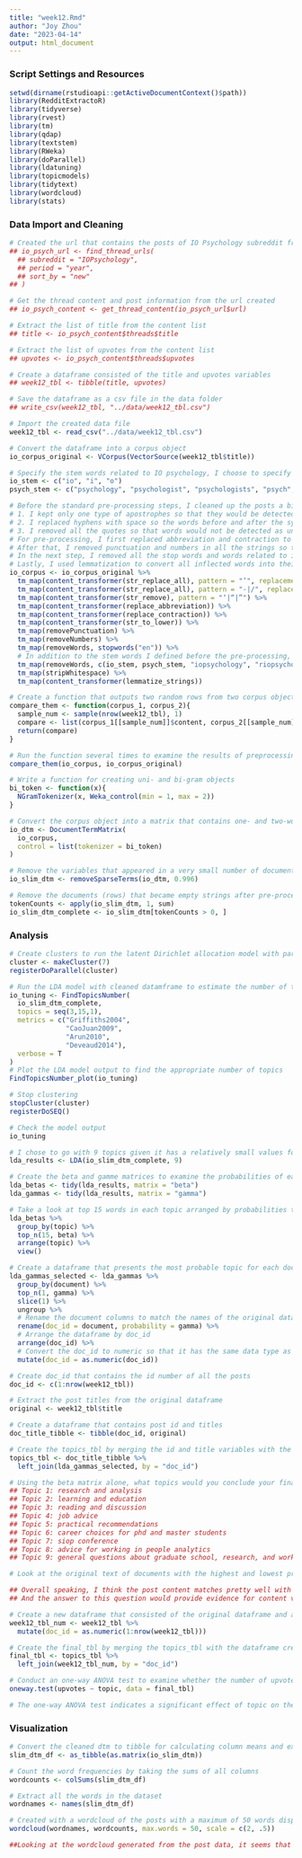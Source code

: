 ```yaml
---
title: "week12.Rmd"
author: "Joy Zhou"
date: "2023-04-14"
output: html_document
---
```


### Script Settings and Resources
```r
setwd(dirname(rstudioapi::getActiveDocumentContext()$path))
library(RedditExtractoR)
library(tidyverse)
library(rvest)
library(tm)
library(qdap)
library(textstem)
library(RWeka)
library(doParallel)
library(ldatuning)
library(topicmodels)
library(tidytext)
library(wordcloud)
library(stats)
```

### Data Import and Cleaning
```r
# Created the url that contains the posts of IO Psychology subreddit from the past year
## io_psych_url <- find_thread_urls(
  ## subreddit = "IOPsychology",
  ## period = "year",
  ## sort_by = "new"
## )

# Get the thread content and post information from the url created 
## io_psych_content <- get_thread_content(io_psych_url$url)

# Extract the list of title from the content list 
## title <- io_psych_content$threads$title

# Extract the list of upvotes from the content list 
## upvotes <- io_psych_content$threads$upvotes

# Create a dataframe consisted of the title and upvotes variables 
## week12_tbl <- tibble(title, upvotes)

# Save the dataframe as a csv file in the data folder 
## write_csv(week12_tbl, "../data/week12_tbl.csv") 

# Import the created data file
week12_tbl <- read_csv("../data/week12_tbl.csv")
```

```r
# Convert the dataframe into a corpus object 
io_corpus_original <- VCorpus(VectorSource(week12_tbl$title))

# Specify the stem words related to IO psychology, I choose to specify them separately so that I don't need to type all the possible combinations of these words 
io_stem <- c("io", "i", "o")
psych_stem <- c("psychology", "psychologist", "psychologists", "psych", "psyc")

# Before the standard pre-processing steps, I cleaned up the posts a bit to prepare them for pre-processing: 
# 1. I kept only one type of apostrophes so that they would be detected by the replace_contraction function. 
# 2. I replaced hyphens with space so the words before and after the symbols would be detected as two words. 
# 3. I removed all the quotes so that words would not be detected as unique words just because they had quotes around them 
# For pre-processing, I first replaced abbreviation and contraction to revert those words to their original forms (e.g., i'm to i am) for further processing. Then I converted all strings to lower cases as we need to remove all stop words later and all the stop words are in lower cases. Moreover, str_to_lower needs to be after contraction as the latter capitalizes the first letter in a sentence. 
# After that, I removed punctuation and numbers in all the strings so that we only left with words in all strings, which makes it easier for removing stop words
# In the next step, I removed all the stop words and words related to io psychology, as well as removing all the white spaces that resulted from deletions in previous steps 
# Lastly, I used lemmatization to convert all inflected words into their original forms 
io_corpus <- io_corpus_original %>%
  tm_map(content_transformer(str_replace_all), pattern = "’", replacement = "'") %>%
  tm_map(content_transformer(str_replace_all), pattern = "-|/", replacement = " ") %>%
  tm_map(content_transformer(str_remove), pattern = "‘|“|”") %>%
  tm_map(content_transformer(replace_abbreviation)) %>%
  tm_map(content_transformer(replace_contraction)) %>%
  tm_map(content_transformer(str_to_lower)) %>%
  tm_map(removePunctuation) %>%
  tm_map(removeNumbers) %>%
  tm_map(removeWords, stopwords("en")) %>%
  # In addition to the stem words I defined before the pre-processing, I also added riopsychology and io psychology as they are also the variants of io psychology 
  tm_map(removeWords, c(io_stem, psych_stem, "iopsychology", "riopsychology")) %>%
  tm_map(stripWhitespace) %>%
  tm_map(content_transformer(lemmatize_strings))

# Create a function that outputs two random rows from two corpus objects, first obtain a row number of the original dataframe, then display the corresponding rows from the two input corpus objects 
compare_them <- function(corpus_1, corpus_2){
  sample_num <- sample(nrow(week12_tbl), 1)
  compare <- list(corpus_1[[sample_num]]$content, corpus_2[[sample_num]]$content)
  return(compare)
}

# Run the function several times to examine the results of preprocessing 
compare_them(io_corpus, io_corpus_original)

```

```r
# Write a function for creating uni- and bi-gram objects  
bi_token <- function(x){
  NGramTokenizer(x, Weka_control(min = 1, max = 2))
}

# Convert the corpus object into a matrix that contains one- and two-words variables 
io_dtm <- DocumentTermMatrix(
  io_corpus, 
  control = list(tokenizer = bi_token)
)

# Remove the variables that appeared in a very small number of documents to reach a n/k ratio between 2:1 and 3:1
io_slim_dtm <- removeSparseTerms(io_dtm, 0.996)

# Remove the documents (rows) that became empty strings after pre-processing 
tokenCounts <- apply(io_slim_dtm, 1, sum)
io_slim_dtm_complete <- io_slim_dtm[tokenCounts > 0, ]
```

### Analysis
```r
# Create clusters to run the latent Dirichlet allocation model with parallelization 
cluster <- makeCluster(7)
registerDoParallel(cluster)

# Run the LDA model with cleaned datamframe to estimate the number of topics in the current dataset  
io_tuning <- FindTopicsNumber(
  io_slim_dtm_complete,
  topics = seq(3,15,1),
  metrics = c("Griffiths2004",
              "CaoJuan2009",
              "Arun2010",
              "Deveaud2014"),
  verbose = T
)
# Plot the LDA model output to find the appropriate number of topics
FindTopicsNumber_plot(io_tuning)

# Stop clustering 
stopCluster(cluster)
registerDoSEQ()

# Check the model output
io_tuning
```

```r
# I chose to go with 9 topics given it has a relatively small values for the Arun (2010) and CaoJuan(2009) indices and relatively larger values for the Griffiths (2004) and Deveaud (2014) indices
lda_results <- LDA(io_slim_dtm_complete, 9)

# Create the beta and gamme matrices to examine the probabilities of each word and document belonging to each of the topics 
lda_betas <- tidy(lda_results, matrix = "beta")
lda_gammas <- tidy(lda_results, matrix = "gamma")

# Take a look at top 15 words in each topic arranged by probabilities to understand the meaning of each topic
lda_betas %>%
  group_by(topic) %>%
  top_n(15, beta) %>%
  arrange(topic) %>%
  view()

# Create a dataframe that presents the most probable topic for each document 
lda_gammas_selected <- lda_gammas %>%
  group_by(document) %>%
  top_n(1, gamma) %>%
  slice(1) %>%
  ungroup %>%
  # Rename the document columns to match the names of the original dataset so that the two dataframes can be merged 
  rename(doc_id = document, probability = gamma) %>%
  # Arrange the dataframe by doc_id
  arrange(doc_id) %>%
  # Convert the doc_id to numeric so that it has the same data type as the doc_id in week12_tbl
  mutate(doc_id = as.numeric(doc_id))

# Create doc_id that contains the id number of all the posts 
doc_id <- c(1:nrow(week12_tbl))

# Extract the post titles from the original dataframe
original <- week12_tbl$title

# Create a dataframe that contains post id and titles 
doc_title_tibble <- tibble(doc_id, original)

# Create the topics_tbl by merging the id and title variables with the gamma matrix 
topics_tbl <- doc_title_tibble %>%
  left_join(lda_gammas_selected, by = "doc_id")
``` 

```r
# Using the beta matrix alone, what topics would you conclude your final topic list maps onto?
## Topic 1: research and analysis
## Topic 2: learning and education
## Topic 3: reading and discussion 
## Topic 4: job advice 
## Topic 5: practical recommendations 
## Topic 6: career choices for phd and master students
## Topic 7: siop conference
## Topic 8: advice for working in people analytics
## Topic 9: general questions about graduate school, research, and work 

# Look at the original text of documents with the highest and lowest probabilities assigned to each document. Do your topic names derived from your interpretation of the beta matrix conceptually match with the content of the original posts? What kind of validity evidence does your answer to this question represent?

## Overall speaking, I think the post content matches pretty well with my topic names. For example, all the weekly discussion posts were categorized under Topic 3, which I named as reading and discussion. Take another example, post 88, which asked for thoughts on the use of personality tests for selection, had the highest probability for Topic 5, which I summarized as practical recommendations. However, there are also some posts that did not fit into the general topic, such as post 802, which was about executive coaching career advice, yet it had the highest probability for Topic 7, which I named as siop conference. 
## And the answer to this question would provide evidence for content validity. 
```

```r
# Create a new dataframe that consisted of the original dataframe and a doc_id column
week12_tbl_num <- week12_tbl %>%
  mutate(doc_id = as.numeric(1:nrow(week12_tbl)))

# Create the final_tbl by merging the topics_tbl with the dataframe created in the last step so that the final_tbl includes everything in the topics_tbl and the upvotes variable
final_tbl <- topics_tbl %>%
  left_join(week12_tbl_num, by = "doc_id")

# Conduct an one-way ANOVA test to examine whether the number of upvotes differs by topics 
oneway.test(upvotes ~ topic, data = final_tbl)

# The one-way ANOVA test indicates a significant effect of topic on the number of upvotes (p < 0.05), thus suggesting that the number of upvotes does differ by topic. 
```

### Visualization
```r
# Convert the cleaned dtm to tibble for calculating column means and extracting column names
slim_dtm_df <- as_tibble(as.matrix(io_slim_dtm))

# Count the word frequencies by taking the sums of all columns
wordcounts <- colSums(slim_dtm_df)

# Extract all the words in the dataset
wordnames <- names(slim_dtm_df)

# Created with a wordcloud of the posts with a maximum of 50 words displayed, also adjusted the scale so that all words could fit into the plot 
wordcloud(wordnames, wordcounts, max.words = 50, scale = c(2, .5))

##Looking at the wordcloud generated from the post data, it seems that work, research, and career appeared most frequently in all the posts. Moreover, there are many words that are related to asking for advice (e.g., question, help, advice), suggesting that people like to ask questions and seek advice about career choices and io-related research on the IO Psychology subreddit. 

```
